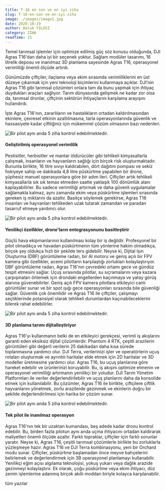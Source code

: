 ```yaml
---
title: T-16 en son ve en iyi ziha
slug: T-16-en-son-ve-en-iyi-ziha
image: ./images/image1.jpg
date: 2020-10-19
author: Haluk YILDIZ
category: ZİHA
readTime: 15
---
```



Temel tarımsal işlemler için optimize edilmiş güç söz konusu olduğunda, DJI Agras T16'dan daha iyi bir seçenek yoktur. Sağlam modüler tasarımı, 16 litrelik deposu ve inanılmaz 3D planlama sayesinde Agras T16, operasyonel verimliliği önemli ölçüde artırdı.

Günümüzde çiftçiler, ilaçlama veya ekim sırasında verimliliklerini en üst düzeye çıkarmak için yeni teknoloji biçimlerini kullanmaya açıklar. DJI’nin Agras T16 gibi tarımsal çözümleri onlara tam da bunu yapmak için ihtiyaç duydukları araçları sağlıyor. Tarım dünyasında gelişmek ne kadar zor olsa da, tarımsal dronlar, çiftçinin sektörün ihtiyaçlarını karşılama arayışını hızlandırdı.

İşte Agras T16'nın, zararlıların ve hastalıkların ortadan kaldırılmasından ekinlere, çevresel etkinin azaltılmasına, tarla operasyonlarında güvenlik ve hassasiyete kadar çiftliğiniz için mükemmel çözüm olmasının bazı nedenleri.

![Bir pilot aynı anda 5 ziha kontrol edebilmektedir.](./images/image2.jpg)

<h4>Geliştirilmiş operasyonel verimlilik</h4>

Pestisitler, herbisitler ve mantar öldürücüler gibi tehlikeli kimyasallarla çalışmak, insanların ve hayvanların sağlığı için birçok risk oluşturmaktadır. Bununla birlikte, 16 litre sıvıyı kaldırabilen, dört dağıtım pompası ve sekiz fıskiyeye sahip ve dakikada 4,8 litre püskürtme yapabilen bir drone, şüphesiz manuel operasyonlara göre bir adım ileri. Çiftçiler artık tehlikeli kimyasallarla sık sık temas etmeden saatte yaklaşık 100 dönümlük alanı kaplayabilirler. Bu sadece verimliliği artırmak ve daha güvenli uygulamalar sağlamakla kalmaz, aynı zamanda ekim veya püskürtme işlemleri sırasında gereken iş miktarını da azaltır. Basitçe söylemek gerekirse, Agras T16 insanları ve hayvanları tehlikeden uzak tutarak zamandan ve paradan tasarruf etmeye yardımcı olur.

![Bir pilot aynı anda 5 ziha kontrol edebilmektedir.](./images/image3.jpg)

<h4>Yenilikçi özellikler, drone'ların entegrasyonunu basitleştirir</h4>

Güçlü hava ekipmanlarının kullanılması kolay bir iş değildir. Profesyonel bir pilot olmadıkça ve havadan püskürtmenin tüm yönlerine hakim olmadıkça, birçok şey oldukça hızlı bir şekilde ters gidebilir. Neyse ki, Dijital Işın Oluşturma (DBF) görüntüleme radarı, bir AI motoru ve geniş açılı bir FPV kamera gibi özellikler, acemi pilotların karşılaştığı zorlukları kolaylaştırıyor. DBF görüntüleme radarı, Agras T16'nın çevredeki ortamı gece ve gündüz tespit etmesini sağlar. Uçuş sırasında pilotlar, su sıçramalarını veya kazara çarpışmaları önlemek için drondaki engellerden kaçınmaya ve yatay görüş alanına güvenebilirler. Geniş açılı FPV kamera pilotlara etkileyici canlı görüntüler sunar ve bir spot ışığı gece operasyonları sırasında bile güvenliği sağlar. Güvenlik çok önemlidir ve Agras T16 ile çiftçiler, çalışmayı seçtiklerinde potansiyel olarak tehlikeli durumlardan kaçınabileceklerini bilerek rahat edebilirler.

![Bir pilot aynı anda 5 ziha kontrol edebilmektedir.](./images/image4.jpg)

<h4>3D planlama tarımı dijitalleştiriyor</h4>

Agras T16'yı kullanmanın belki de en etkileyici gerekçesi, verimli iş akışlarını garanti eden eksiksiz dijital çözümlerdir. Phantom 4 RTK, çeşitli arazilerin görüntüleri gibi değerli verilerin 25 dakikadan daha kısa sürede toplanmasına yardımcı olur. DJI Terra, verilerinizi işler ve operatörlerin uçuş rotaları oluşturmak ve ayrıntılı haritalar elde etmek için 2D haritalar ve 3D modeller üretmesine yardımcı olur. Agras T16, bu uçuş planlarına göre hareket edebilir ve ürünlerinizi koruyabilir. Bu, iş akışını optimize etmenin ve operasyonel verimliliği artırmanın yenilikçi bir yoludur. DJI Tarım Yönetim Platformları ile veriler değerlendirilebilir ve uçuş planlarını daha da konsolide etmek için kullanılabilir. Bu çözümler, Agras T16 ile birlikte, çiftçilere çiftlik hayvanlarını yönetmek, zorlu arazilerde gezinmek ve ekinlerin doğru bir şekilde değerlendirilmesi için harika bir çözüm sunar.

![Bir pilot aynı anda 5 ziha kontrol edebilmektedir.](./images/image5.jpg)

<h4>Tek pilot ile inanılmaz operasyon</h4>

Agras T16'nın tek bir uzaktan kumandası, beş adede kadar dronu kontrol edebilir. Bu, birden fazla pilotun aynı anda uçma ihtiyacını ortadan kaldırarak maliyetleri önemli ölçüde azaltır. Farklı topraklar, çiftçiler için farklı sorunlar yaratır. Neyse ki, Agras T16, çeşitli tarımsal çözümlerle birlikte bu zorluklarla yüzleşmeye hazır. Agras T16 ve DJI Terra kombinasyonu, yeni bir Orchard modu sunar. Çiftçiler, püskürtme başlamadan önce meyve bahçelerini belirlemek ve değerlendirmek için 3B operasyonel planlamayı kullanabilir. Yenilikçi eğim açısı algılama teknolojisi, yokuş yukarı veya dağlık arazide gezinmeyi kolaylaştırır. Ek olarak, çoğu püskürtme veya ekim ihtiyacı, düz zemin işlemlerine adanmış birçok akıllı moddan biriyle kolayca karşılanabilir.

<Link to="/posts" className="btn center-btn">
  tüm yazılar
</Link>
